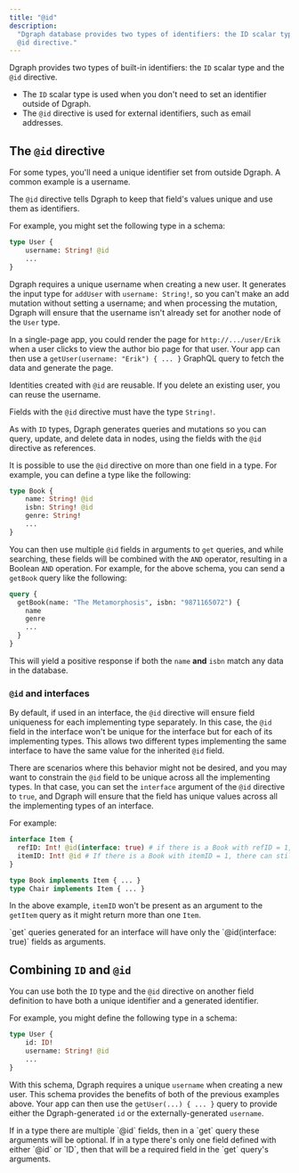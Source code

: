 ```yaml
---
title: "@id"
description:
  "Dgraph database provides two types of identifiers: the ID scalar type and the
  @id directive."
---
```



<DgraphWIP />

Dgraph provides two types of built-in identifiers: the `ID` scalar type and the
`@id` directive.

- The `ID` scalar type is used when you don't need to set an identifier outside
  of Dgraph.
- The `@id` directive is used for external identifiers, such as email addresses.

## The `@id` directive

For some types, you'll need a unique identifier set from outside Dgraph. A
common example is a username.

The `@id` directive tells Dgraph to keep that field's values unique and use them
as identifiers.

For example, you might set the following type in a schema:

```graphql
type User {
    username: String! @id
    ...
}
```

Dgraph requires a unique username when creating a new user. It generates the
input type for `addUser` with `username: String!`, so you can't make an add
mutation without setting a username; and when processing the mutation, Dgraph
will ensure that the username isn't already set for another node of the `User`
type.

In a single-page app, you could render the page for `http://.../user/Erik` when
a user clicks to view the author bio page for that user. Your app can then use a
`getUser(username: "Erik") { ... }` GraphQL query to fetch the data and generate
the page.

Identities created with `@id` are reusable. If you delete an existing user, you
can reuse the username.

Fields with the `@id` directive must have the type `String!`.

As with `ID` types, Dgraph generates queries and mutations so you can query,
update, and delete data in nodes, using the fields with the `@id` directive as
references.

It is possible to use the `@id` directive on more than one field in a type. For
example, you can define a type like the following:

```graphql
type Book {
    name: String! @id
    isbn: String! @id
    genre: String!
    ...
}
```

You can then use multiple `@id` fields in arguments to `get` queries, and while
searching, these fields will be combined with the `AND` operator, resulting in a
Boolean `AND` operation. For example, for the above schema, you can send a
`getBook` query like the following:

```graphql
query {
  getBook(name: "The Metamorphosis", isbn: "9871165072") {
    name
    genre
    ...
  }
}
```

This will yield a positive response if both the `name` **and** `isbn` match any
data in the database.

### `@id` and interfaces

By default, if used in an interface, the `@id` directive will ensure field
uniqueness for each implementing type separately. In this case, the `@id` field
in the interface won't be unique for the interface but for each of its
implementing types. This allows two different types implementing the same
interface to have the same value for the inherited `@id` field.

There are scenarios where this behavior might not be desired, and you may want
to constrain the `@id` field to be unique across all the implementing types. In
that case, you can set the `interface` argument of the `@id` directive to
`true`, and Dgraph will ensure that the field has unique values across all the
implementing types of an interface.

For example:

```graphql
interface Item {
  refID: Int! @id(interface: true) # if there is a Book with refID = 1, then there can't be a chair with that refID.
  itemID: Int! @id # If there is a Book with itemID = 1, there can still be a Chair with the same itemID.
}

type Book implements Item { ... }
type Chair implements Item { ... }
```

In the above example, `itemID` won't be present as an argument to the `getItem`
query as it might return more than one `Item`.

<Note>
  `get` queries generated for an interface will have only the `@id(interface:
  true)` fields as arguments.
</Note>

## Combining `ID` and `@id`

You can use both the `ID` type and the `@id` directive on another field
definition to have both a unique identifier and a generated identifier.

For example, you might define the following type in a schema:

```graphql
type User {
    id: ID!
    username: String! @id
    ...
}
```

With this schema, Dgraph requires a unique `username` when creating a new user.
This schema provides the benefits of both of the previous examples above. Your
app can then use the `getUser(...) { ... }` query to provide either the
Dgraph-generated `id` or the externally-generated `username`.

<Note>
  If in a type there are multiple `@id` fields, then in a `get` query these
  arguments will be optional. If in a type there's only one field defined with
  either `@id` or `ID`, then that will be a required field in the `get` query's
  arguments.
</Note>
